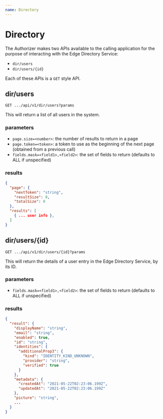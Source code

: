 ```yaml
---
name: Directory
---
```


# Directory

The Authorizer makes two APIs available to the calling application for the purpose of 
interacting with the Edge Directory Service:
* `dir/users`
* `dir/users/{id}`

Each of these APIs is a `GET` style API.

## dir/users

`GET .../api/v1/dir/users?params`

This will return a list of all users in the system.

### parameters

* `page.size=<number>`: the number of results to return in a page
* `page.token=<token>`: a token to use as the beginning of the next page (obtained from a previous call)
* `fields.mask=<field1>,<field2>`: the set of fields to return (defaults to ALL if unspecified)

### results

```json
{
  "page": {
    "nextToken": "string",
    "resultSize": 0,
    "totalSize": 0
  },
  "results": [
    { ... user info },
  ]
}
```

## dir/users/{id}

`GET .../api/v1/dir/users/{id}?params`

This will return the details of a user entry in the Edge Directory Service, by its ID.

### parameters

* `fields.mask=<field1>,<field2>`: the set of fields to return (defaults to ALL if unspecified)

### results

```json
{
  "result": {
    "displayName": "string",
    "email": "string",
    "enabled": true,
    "id": "string",
    "identities": {
      "additionalProp3": {
        "kind": "IDENTITY_KIND_UNKNOWN",
        "provider": "string",
        "verified": true
      }
    },
    "metadata": {
      "createdAt": "2021-05-22T02:23:06.199Z",
      "updatedAt": "2021-05-22T02:23:06.199Z"
    },
    "picture": "string",
    ...
  }
}
```

